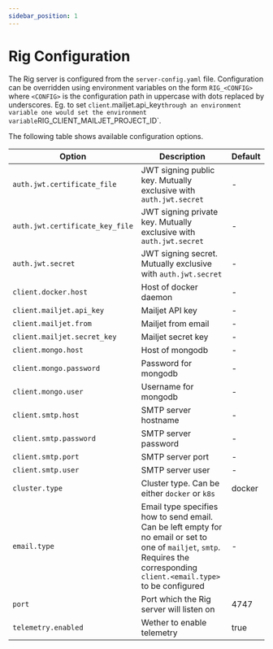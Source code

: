 ```yaml
---
sidebar_position: 1
---
```


# Rig Configuration

The Rig server is configured from the `server-config.yaml` file.
Configuration can be overridden using environment variables on the form
`RIG_<CONFIG>` where `<CONFIG>` is the configuration path in uppercase with
dots replaced by underscores. Eg. to set `client`.mailjet.api_key`
through an environment variable one would set the environment variable
`RIG_CLIENT_MAILJET_PROJECT_ID`.

The following table shows available configuration options.

| Option | Description | Default |
| ------------ | ----------- | ------- |
| `auth.jwt.certificate_file` | JWT signing public key. Mutually exclusive with `auth.jwt.secret` | - |
| `auth.jwt.certificate_key_file` | JWT signing private key. Mutually exclusive with `auth.jwt.secret` | - |
| `auth.jwt.secret` | JWT signing secret. Mutually exclusive with `auth.jwt.secret` | - |
| `client.docker.host` | Host of docker daemon | - |
| `client.mailjet.api_key` | Mailjet API key | - |
| `client.mailjet.from` | Mailjet from email | - |
| `client.mailjet.secret_key` | Mailjet secret key | - |
| `client.mongo.host` | Host of mongodb | - |
| `client.mongo.password` | Password for mongodb | - |
| `client.mongo.user` | Username for mongodb | - |
| `client.smtp.host` | SMTP server hostname | - |
| `client.smtp.password` | SMTP server password | - |
| `client.smtp.port` | SMTP server port | - |
| `client.smtp.user` | SMTP server user | - |
| `cluster.type` | Cluster type. Can be either `docker` or `k8s` | docker |
| `email.type` | Email type specifies how to send email. Can be left empty for no email or set to one of `mailjet`, `smtp`. Requires the corresponding `client.<email.type>` to be configured | - |
| `port` | Port which the Rig server will listen on | 4747 |
| `telemetry.enabled` | Wether to enable telemetry | true |

<!---
Technically settable, but no users will do this
| `client.docker.api_url` | URL of docker API | - |
| `repository.capsule.store` | Storage backend for capsule repository | mongodb |
| `repository.database.store` | Storage backend for datatbase repository | mongodb |
| `repository.group.store` | Storage backend for group repository | mongodb |
| `repository.project.store` | Storage backend for project repository | mongodb |
| `repository.secret.mongodb.key` | Secret key for mongodb secret repository | - |
| `repository.secret.store` | Storage backend for secret repository | mongodb |
| `repository.service_account.store` | Storage backend for service account repository | mongodb |
| `repository.session.store` | Storage backend for session repository | mongodb |
| `repository.storage.store` | Storage backend for storage repository | mongodb |
| `repository.user.store` | Storage backend for user repository | mongodb |
| `repository.verification_code.store` | Storage backend for verification code repository | mongodb |

Maybe remove
| `init.root.email` | Email of an intially created user | - |
| `init.root.password` | Password of the user specified in `init.root.email` | - |

These settings are for unfinished features, so we keep them commented for now.
| `public_url` | Public URL where rig is accessible | - |
| `oauth.facebook.client_id` | OAuth client ID | - |
| `oauth.facebook.client_secret` | OAuth client secret | - |
| `oauth.github.client_id` | OAuth client ID | - |
| `oauth.github.client_secret` | OAuth client secret | - |
| `oauth.google.client_id` | OAuth client ID | - |
| `oauth.google.client_secret` | OAuth client secret | - |
| `client.postgres.host` | PostgreSQL host | - |
| `client.postgres.password` | PostgreSQL password | - |
| `client.postgres.user` | PostgreSQL username | - |
| `registry.enabled` | Built-in registry enabled (experimental) | - |
| `registry.log_level` | Log level | 0 |
| `registry.port` | Port to run the built-in registry on | 5001 |
| `client.minio.access_key_id` | Minio access key ID | - |
| `client.minio.host` | Minio serice host | - |
| `client.minio.secret_access_key` | Minio secret access key | - |
| `client.minio.secure` | Use TLS for Minio connection | false |
--->
